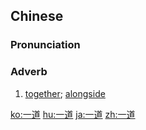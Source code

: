 ==Chinese==
{{zh-forms}}

===Pronunciation===
{{zh-pron
|m=一dào
|c=jat1 dou6
|mn=qz:it-tō͘/xm,zz:it-tō
|cat=adv
}}

===Adverb===
{{zh-adv}}

# [[together]]; [[alongside]]

{{zh-cat|Elementary}}

[[ko:一道]]
[[hu:一道]]
[[ja:一道]]
[[zh:一道]]